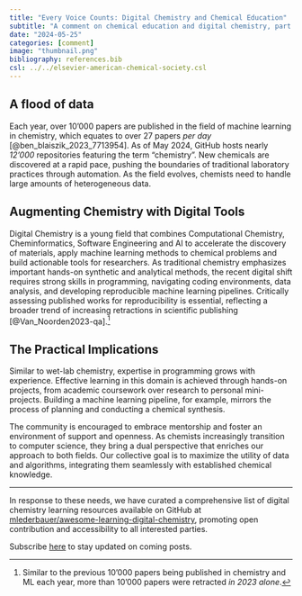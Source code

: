 ```yaml
---
title: "Every Voice Counts: Digital Chemistry and Chemical Education"
subtitle: "A comment on chemical education and digital chemistry, part of a collective *Voices* article published later this year."
date: "2024-05-25"
categories: [comment]
image: "thumbnail.png"
bibliography: references.bib
csl: ../../elsevier-american-chemical-society.csl
---
```



## A flood of data
Each year, over 10'000 papers are published in the field of machine learning in chemistry, which equates to over 27 papers *per day* [@ben_blaiszik_2023_7713954]. As of May 2024, GitHub hosts nearly *12'000* repositories featuring the term "chemistry". New chemicals are discovered at a rapid pace, pushing the boundaries of traditional laboratory practices through automation. As the field evolves, chemists need to handle large amounts of heterogeneous data.

## Augmenting Chemistry with Digital Tools
Digital Chemistry is a young field that combines Computational Chemistry, Cheminformatics, Software Engineering and AI to accelerate the discovery of materials, apply machine learning methods to chemical problems and build actionable tools for researchers.
As traditional chemistry emphasizes important hands-on synthetic and analytical methods, the recent digital shift requires strong skills in programming, navigating coding environments, data analysis, and developing reproducible machine learning pipelines. Critically assessing published works for reproducibility is essential, reflecting a broader trend of increasing retractions in scientific publishing [@Van_Noorden2023-qa].^[Similar to the previous 10'000 papers being published in chemistry and ML each year, more than 10'000 papers were retracted *in 2023 alone*.]

## The Practical Implications
Similar to wet-lab chemistry, expertise in programming grows with experience. Effective learning in this domain is achieved through hands-on projects, from academic coursework over research to personal mini-projects. Building a machine learning pipeline, for example, mirrors the process of planning and conducting a chemical synthesis.

The community is encouraged to embrace mentorship and foster an environment of support and openness. As chemists increasingly transition to computer science, they bring a dual perspective that enriches our approach to both fields. Our collective goal is to maximize the utility of data and algorithms, integrating them seamlessly with established chemical knowledge.

---

In response to these needs, we have curated a comprehensive list of digital chemistry learning resources available on GitHub at [mlederbauer/awesome-learning-digital-chemistry](https://github.com/mlederbauer/awesome-learning-digital-chemistry), promoting open contribution and accessibility to all interested parties.

:::{.callout-tip}

Subscribe [here](https://bytesizedchem.substack.com/subscribe) to stay updated on coming posts.

:::

::: {#refs}
:::
